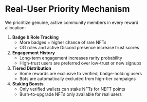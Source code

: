 # Real-User Priority Mechanism

We prioritize genuine, active community members in every reward allocation:



1. **Badge & Role Tracking**
   * More badges = higher chance of rare NFTs
   * OG roles and active Discord presence increase trust scores
2. **Engagement History**
   * Long-term engagement increases rarity probability
   * High-trust users are preferred over low-trust or new signups
3. **Tiered Distribution**
   * Some rewards are exclusive to verified, badge-holding users
   * Bots are automatically excluded from high-tier campaigns
4. **Staking Boosts**
   * Only verified wallets can stake NFTs for NEFT points
   * Burn-to-upgrade NFTs only available for real users

